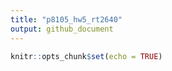 ```yaml
---
title: "p8105_hw5_rt2640"
output: github_document
---
```


```r
knitr::opts_chunk$set(echo = TRUE)
```